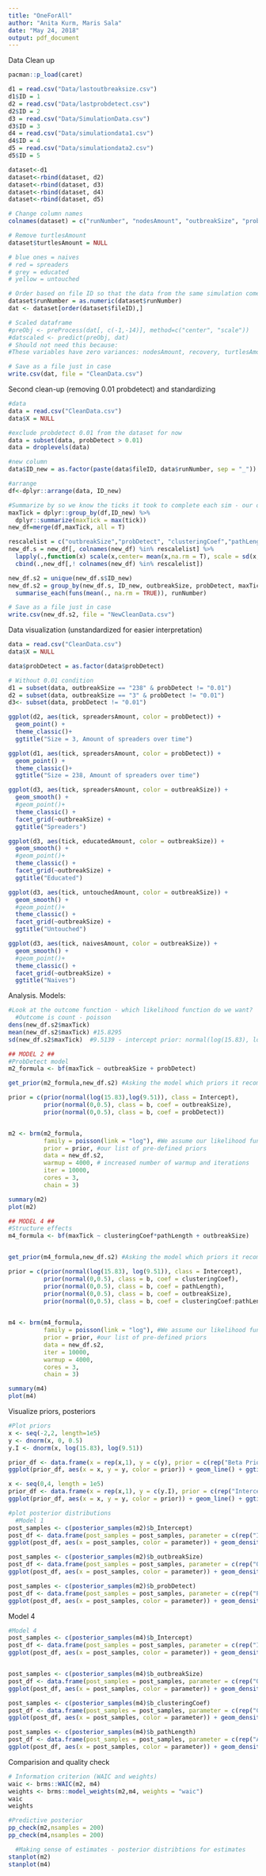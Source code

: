 ```yaml
---
title: "OneForAll"
author: "Anita Kurm, Maris Sala"
date: "May 24, 2018"
output: pdf_document
---
```


Data Clean up
```r
pacman::p_load(caret)

d1 = read.csv("Data/lastoutbreaksize.csv")
d1$ID = 1
d2 = read.csv("Data/lastprobdetect.csv")
d2$ID = 2
d3 = read.csv("Data/SimulationData.csv")
d3$ID = 3
d4 = read.csv("Data/simulationdata1.csv")
d4$ID = 4
d5 = read.csv("Data/simulationdata2.csv")
d5$ID = 5

dataset<-d1
dataset<-rbind(dataset, d2)
dataset<-rbind(dataset, d3)
dataset<-rbind(dataset, d4)
dataset<-rbind(dataset, d5)

# Change column names
colnames(dataset) = c("runNumber", "nodesAmount", "outbreakSize", "probDetect", "recovery", "tick", "turtlesAmount", "clusteringCoef", "pathLength", "naivesAmount", "spreadersAmount", "educatedAmount", "untouchedAmount", "fileID")

# Remove turtlesAmount
dataset$turtlesAmount = NULL

# blue ones = naives
# red = spreaders
# grey = educated
# yellow = untouched

# Order based on file ID so that the data from the same simulation comes together
dataset$runNumber = as.numeric(dataset$runNumber)
dat <- dataset[order(dataset$fileID),]

# Scaled dataframe
#preObj <- preProcess(dat[, c(-1,-14)], method=c("center", "scale"))
#datscaled <- predict(preObj, dat)
# Should not need this because:
#These variables have zero variances: nodesAmount, recovery, turtlesAmount

# Save as a file just in case
write.csv(dat, file = "CleanData.csv")
```



Second clean-up (removing 0.01 probdetect) and standardizing
```r
#data
data = read.csv("CleanData.csv")
data$X = NULL

#exclude probdetect 0.01 from the dataset for now
data = subset(data, probDetect > 0.01)
data = droplevels(data)

#new column
data$ID_new = as.factor(paste(data$fileID, data$runNumber, sep = "_"))

#arrange
df<-dplyr::arrange(data, ID_new)

#Summarize by so we know the ticks it took to complete each sim - our outcome
maxTick = dplyr::group_by(df,ID_new) %>%
  dplyr::summarize(maxTick = max(tick))
new_df=merge(df,maxTick, all = T)

rescalelist = c("outbreakSize","probDetect", "clusteringCoef","pathLength")
new_df.s = new_df[, colnames(new_df) %in% rescalelist] %>% 
  lapply(.,function(x) scale(x,center= mean(x,na.rm = T), scale = sd(x, na.rm = T)))%>% 
  cbind(.,new_df[,! colnames(new_df) %in% rescalelist]) 

new_df.s2 = unique(new_df.s$ID_new)
new_df.s2 = group_by(new_df.s, ID_new, outbreakSize, probDetect, maxTick,clusteringCoef, pathLength) %>%
  summarise_each(funs(mean(., na.rm = TRUE)), runNumber)

# Save as a file just in case
write.csv(new_df.s2, file = "NewCleanData.csv")
```


Data visualization (unstandardized for easier interpretation)
```r
data = read.csv("CleanData.csv")
data$X = NULL

data$probDetect = as.factor(data$probDetect)

# Without 0.01 condition
d1 = subset(data, outbreakSize == "238" & probDetect != "0.01")
d2 = subset(data, outbreakSize == "3" & probDetect != "0.01")
d3<- subset(data, probDetect != "0.01")

ggplot(d2, aes(tick, spreadersAmount, color = probDetect)) +
  geom_point() +
  theme_classic()+
  ggtitle("Size = 3, Amount of spreaders over time")

ggplot(d1, aes(tick, spreadersAmount, color = probDetect)) +
  geom_point() +
  theme_classic()+
  ggtitle("Size = 238, Amount of spreaders over time")

ggplot(d3, aes(tick, spreadersAmount, color = outbreakSize)) +
  geom_smooth() +
  #geom_point()+
  theme_classic() +
  facet_grid(~outbreakSize) +
  ggtitle("Spreaders")

ggplot(d3, aes(tick, educatedAmount, color = outbreakSize)) +
  geom_smooth() +
  #geom_point()+
  theme_classic() +
  facet_grid(~outbreakSize) +
  ggtitle("Educated")

ggplot(d3, aes(tick, untouchedAmount, color = outbreakSize)) +
  geom_smooth() +
  #geom_point()+
  theme_classic() +
  facet_grid(~outbreakSize) +
  ggtitle("Untouched")

ggplot(d3, aes(tick, naivesAmount, color = outbreakSize)) +
  geom_smooth() +
  #geom_point()+
  theme_classic() +
  facet_grid(~outbreakSize) +
  ggtitle("Naives")

```


Analysis.
Models:
```r
#Look at the outcome function - which likelihood function do we want?
  #Outcome is count - poisson 
dens(new_df.s2$maxTick)
mean(new_df.s2$maxTick) #15.8295 
sd(new_df.s2$maxTick)  #9.5139 - intercept prior: normal(log(15.83), log(9.51))

## MODEL 2 ##
#ProbDetect model
m2_formula <- bf(maxTick ~ outbreakSize + probDetect)

get_prior(m2_formula,new_df.s2) #Asking the model which priors it recommend

prior = c(prior(normal(log(15.83),log(9.51)), class = Intercept),
          prior(normal(0,0.5), class = b, coef = outbreakSize), 
          prior(normal(0,0.5), class = b, coef = probDetect))


m2 <- brm(m2_formula,
          family = poisson(link = "log"), #We assume our likelihood function to be poisson
          prior = prior, #our list of pre-defined priors
          data = new_df.s2,
          warmup = 4000, # increased number of warmup and iterations
          iter = 10000,
          cores = 3,
          chain = 3)

summary(m2)
plot(m2)

## MODEL 4 ##
#Structure effects
m4_formula <- bf(maxTick ~ clusteringCoef*pathLength + outbreakSize)


get_prior(m4_formula,new_df.s2) #Asking the model which priors it recommends 

prior = c(prior(normal(log(15.83), log(9.51)), class = Intercept),
          prior(normal(0,0.5), class = b, coef = clusteringCoef),
          prior(normal(0,0.5), class = b, coef = pathLength),
          prior(normal(0,0.5), class = b, coef = outbreakSize),
          prior(normal(0,0.5), class = b, coef = clusteringCoef:pathLength))
        

m4 <- brm(m4_formula,
          family = poisson(link = "log"), #We assume our likelihood function to be normally distributed
          prior = prior, #our list of pre-defined priors
          data = new_df.s2,
          iter = 10000,
          warmup = 4000,
          cores = 3,
          chain = 3)

summary(m4)
plot(m4)
```


Visualize priors, posteriors
```r
#Plot priors
x <- seq(-2,2, length=1e5)
y <- dnorm(x, 0, 0.5)
y.I <- dnorm(x, log(15.83), log(9.51))

prior_df <- data.frame(x = rep(x,1), y = c(y), prior = c(rep("Beta Prior", length(y))))
ggplot(prior_df, aes(x = x, y = y, color = prior)) + geom_line() + ggtitle("Beta Prior")+theme_minimal()

x <- seq(0,4, length = 1e5)
prior_df <- data.frame(x = rep(x,1), y = c(y.I), prior = c(rep("Intercept Prior", length(y.I))))
ggplot(prior_df, aes(x = x, y = y, color = prior)) + geom_line() + ggtitle("Intercept Prior")+theme_minimal()

#plot posterior distributions 
  #Model 1
post_samples <- c(posterior_samples(m2)$b_Intercept)
post_df <- data.frame(post_samples = post_samples, parameter = c(rep("Intercept", 1000)))
ggplot(post_df, aes(x = post_samples, color = parameter)) + geom_density(adjust = 1) + labs(title = "Model 2: Posterior Distribution - Intercept", x = "Posterior Samples")+theme_minimal()

post_samples <- c(posterior_samples(m2)$b_outbreakSize)
post_df <- data.frame(post_samples = post_samples, parameter = c(rep("Outbreak Size", 1000)))
ggplot(post_df, aes(x = post_samples, color = parameter)) + geom_density(adjust = 1) + labs(title = "Model 2: Posterior Distribution - Outbreak Size", x = "Posterior Samples")+theme_minimal()

post_samples <- c(posterior_samples(m2)$b_probDetect)
post_df <- data.frame(post_samples = post_samples, parameter = c(rep("Probability of detection", 1000)))
ggplot(post_df, aes(x = post_samples, color = parameter)) + geom_density(adjust = 1) + labs(title = "Model 2: Posterior Distribution - Probability of detection", x = "Posterior Samples")+theme_minimal()

```


Model 4
```r
#Model 4
post_samples <- c(posterior_samples(m4)$b_Intercept)
post_df <- data.frame(post_samples = post_samples, parameter = c(rep("Intercept", 1000)))
ggplot(post_df, aes(x = post_samples, color = parameter)) + geom_density(adjust = 1) + labs(title = "Model 4: Posterior Distribution - Intercept", x = "Posterior Samples")+theme_minimal()


post_samples <- c(posterior_samples(m4)$b_outbreakSize)
post_df <- data.frame(post_samples = post_samples, parameter = c(rep("OutbreakSize", 1000)))
ggplot(post_df, aes(x = post_samples, color = parameter)) + geom_density(adjust = 1) + labs(title = "Model 4: Posterior Distribution - Outbreak Size", x = "Posterior Samples")+theme_minimal()

post_samples <- c(posterior_samples(m4)$b_clusteringCoef)
post_df <- data.frame(post_samples = post_samples, parameter = c(rep("Clustering Coefficient", 1000)))
ggplot(post_df, aes(x = post_samples, color = parameter)) + geom_density(adjust = 1) + labs(title = "Model 4: Posterior Distribution - Clustering Coefficient", x = "Posterior Samples")+theme_minimal()

post_samples <- c(posterior_samples(m4)$b_pathLength)
post_df <- data.frame(post_samples = post_samples, parameter = c(rep("Average Path Length", 1000)))
ggplot(post_df, aes(x = post_samples, color = parameter)) + geom_density(adjust = 1) + labs(title = "Model 4: Posterior Distribution - Average Path Length", x = "Posterior Samples")+theme_minimal()

```

Comparision and quality check
```r
# Information criterion (WAIC and weights)
waic <- brms::WAIC(m2, m4)
weights <- brms::model_weights(m2,m4, weights = "waic")
waic
weights

#Predictive posterior
pp_check(m2,nsamples = 200)
pp_check(m4,nsamples = 200)

  #Making sense of estimates - posterior distribtions for estimates
stanplot(m2)
stanplot(m4)
```

